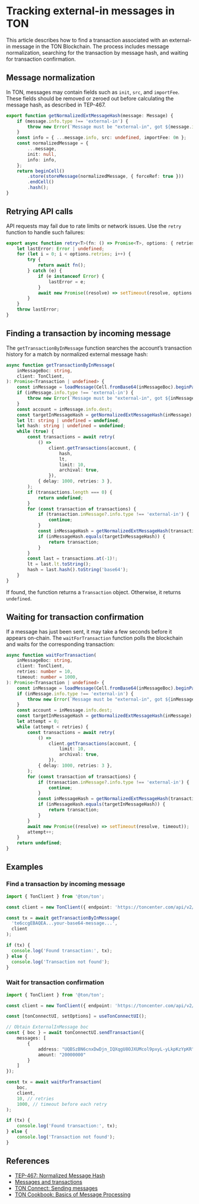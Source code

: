 # Tracking external-in messages in TON

This article describes how to find a transaction associated with an external-in message in the TON Blockchain. The process includes message normalization, searching for the transaction by message hash, and waiting for transaction confirmation.

## Message normalization

In TON, messages may contain fields such as `init`, `src`, and `importFee`. These fields should be removed or zeroed out before calculating the message hash, as described in TEP-467.

```ts
export function getNormalizedExtMessageHash(message: Message) {
    if (message.info.type !== 'external-in') {
        throw new Error(`Message must be "external-in", got ${message.info.type}`);
    }
    const info = { ...message.info, src: undefined, importFee: 0n };
    const normalizedMessage = {
        ...message,
        init: null,
        info: info,
    };
    return beginCell()
        .store(storeMessage(normalizedMessage, { forceRef: true }))
        .endCell()
        .hash();
}
```

## Retrying API calls

API requests may fail due to rate limits or network issues. Use the `retry` function to handle such failures:

```ts
export async function retry<T>(fn: () => Promise<T>, options: { retries: number; delay: number }): Promise<T> {
    let lastError: Error | undefined;
    for (let i = 0; i < options.retries; i++) {
        try {
            return await fn();
        } catch (e) {
            if (e instanceof Error) {
                lastError = e;
            }
            await new Promise((resolve) => setTimeout(resolve, options.delay));
        }
    }
    throw lastError;
}
```

## Finding a transaction by incoming message

The `getTransactionByInMessage` function searches the account’s transaction history for a match by normalized external message hash:

```ts
async function getTransactionByInMessage(
    inMessageBoc: string,
    client: TonClient,
): Promise<Transaction | undefined> {
    const inMessage = loadMessage(Cell.fromBase64(inMessageBoc).beginParse());
    if (inMessage.info.type !== 'external-in') {
        throw new Error(`Message must be "external-in", got ${inMessage.info.type}`);
    }
    const account = inMessage.info.dest;
    const targetInMessageHash = getNormalizedExtMessageHash(inMessage);
    let lt: string | undefined = undefined;
    let hash: string | undefined = undefined;
    while (true) {
        const transactions = await retry(
            () =>
                client.getTransactions(account, {
                    hash,
                    lt,
                    limit: 10,
                    archival: true,
                }),
            { delay: 1000, retries: 3 },
        );
        if (transactions.length === 0) {
            return undefined;
        }
        for (const transaction of transactions) {
            if (transaction.inMessage?.info.type !== 'external-in') {
                continue;
            }
            const inMessageHash = getNormalizedExtMessageHash(transaction.inMessage);
            if (inMessageHash.equals(targetInMessageHash)) {
                return transaction;
            }
        }
        const last = transactions.at(-1)!;
        lt = last.lt.toString();
        hash = last.hash().toString('base64');
    }
}
```

If found, the function returns a `Transaction` object. Otherwise, it returns `undefined`.

## Waiting for transaction confirmation

If a message has just been sent, it may take a few seconds before it appears on-chain. The `waitForTransaction` function polls the blockchain and waits for the corresponding transaction:

```ts
async function waitForTransaction(
    inMessageBoc: string,
    client: TonClient,
    retries: number = 10,
    timeout: number = 1000,
): Promise<Transaction | undefined> {
    const inMessage = loadMessage(Cell.fromBase64(inMessageBoc).beginParse());
    if (inMessage.info.type !== 'external-in') {
        throw new Error(`Message must be "external-in", got ${inMessage.info.type}`);
    }
    const account = inMessage.info.dest;
    const targetInMessageHash = getNormalizedExtMessageHash(inMessage);
    let attempt = 0;
    while (attempt < retries) {
        const transactions = await retry(
            () =>
                client.getTransactions(account, {
                    limit: 10,
                    archival: true,
                }),
            { delay: 1000, retries: 3 },
        );
        for (const transaction of transactions) {
            if (transaction.inMessage?.info.type !== 'external-in') {
                continue;
            }
            const inMessageHash = getNormalizedExtMessageHash(transaction.inMessage);
            if (inMessageHash.equals(targetInMessageHash)) {
                return transaction;
            }
        }
        await new Promise((resolve) => setTimeout(resolve, timeout));
        attempt++;
    }
    return undefined;
}
```

## Examples

### Find a transaction by incoming message

```ts
import { TonClient } from '@ton/ton';

const client = new TonClient({ endpoint: 'https://toncenter.com/api/v2/jsonRPC' });

const tx = await getTransactionByInMessage(
  'te6ccgEBAQEA...your-base64-message...',
  client
);

if (tx) {
  console.log('Found transaction:', tx);
} else {
  console.log('Transaction not found');
}
```

### Wait for transaction confirmation

```ts
import { TonClient } from '@ton/ton';

const client = new TonClient({ endpoint: 'https://toncenter.com/api/v2/jsonRPC' });

const [tonConnectUI, setOptions] = useTonConnectUI();

// Obtain ExternalInMessage boc
const { boc } = await tonConnectUI.sendTransaction({
    messages: [
        {
            address: "UQBSzBN6cnxDwDjn_IQXqgU8OJXUMcol9pxyL-yLkpKzYpKR",
            amount: "20000000"
        }
    ]
});

const tx = await waitForTransaction(
    boc,
    client,
    10, // retries
    1000, // timeout before each retry
);

if (tx) {
    console.log('Found transaction:', tx);
} else {
    console.log('Transaction not found');
}
```

## References

- [TEP-467: Normalized Message Hash](https://github.com/ton-blockchain/TEPs/blob/8b3beda2d8611c90ec02a18bec946f5e33a80091/text/0467-normalized-message-hash.md)
- [Messages and transactions](/v3/documentation/smart-contracts/message-management/messages-and-transactions)
- [TON Connect: Sending messages](/v3/guidelines/ton-connect/guidelines/sending-messages)
- [TON Cookbook: Basics of Message Processing](/v3/guidelines/dapps/cookbook#basics-of-message-processing)
